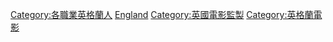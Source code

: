 {{Commonscat|Film producers from England}}

[[Category:各職業英格蘭人|Category:各職業英格蘭人]]
[[Category:各國電影監製|England]]
[[Category:英國電影監製|Category:英國電影監製]]
[[Category:英格蘭電影|Category:英格蘭電影]]